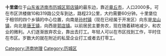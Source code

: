 '''十里堡'''位于[[山东省|山东省]][[济南市|济南市]][[历城区|历城区]][[郭店镇|郭店镇]]的最东边，靠近[[章丘市|章丘市]]，人口2000多。可在市区洪楼做10和319路公交车到达，路程23公里，大约需要60分钟。十里堡位于相邻的四个乡镇的中心位置，向南是[[孙村镇|孙村镇]]（现在已经属于开发区）向东是[[龙山镇|龙山镇]]，向北是[[唐王镇|唐王镇]]，向西是[[郭店镇|郭店镇]]。以前居民主要务农，现在随着耕地减少，和农业的微利。人们逐渐放弃农业，靠出去打工。年轻人可以在市区找到工作，平时住在市区。岁数大的就在附近的私营企业打工或者去打零工。

{{Shandong-stub}}

[[Category:济南地理|Category:济南地理]]
[[Category:历城区|Category:历城区]]
